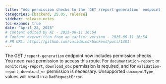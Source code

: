 ```yaml
---
title: "Add permission checks to the `GET /report-generation` endpoint (#1381)"
categories: [backend, 25.05, release]
sidebar: release-notes
toc-expand: true
date: "April 28, 2025"
# Content edited by AI - 2025-06-11 16:54
# Content overwritten from an earlier version - 2025-06-11 16:54
# PR URL: https://github.com/validmind/backend/pull/1381
---
```


The GET `/report-generation` endpoint now includes permission checks. You need `read` permission to access this route. For `documentation-report` or `monitoring-report`, `download_doc` permission is required, and for `validation-report`, `download_vr` permission is necessary. Unsupported `documentType` values will result in a `BadRequestError`.

<!--- VALIDATION SUMMARY
Content Type: title
Validation Status: CHECK
Attempts: 7
Last Validation: 2025-06-11 16:41:06
Reedit Available: Yes
--->

